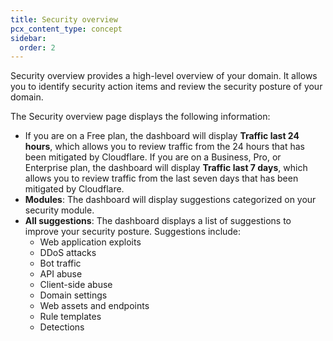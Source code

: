 ```yaml
---
title: Security overview
pcx_content_type: concept
sidebar:
  order: 2
---
```


Security overview provides a high-level overview of your domain. It allows you to identify security action items and review the security posture of your domain.

The Security overview page displays the following information:

- If you are on a Free plan, the dashboard will display **Traffic last 24 hours**, which allows you to review traffic from the 24 hours that has been mitigated by Cloudflare. If you are on a Business, Pro, or Enterprise plan, the dashboard will display **Traffic last 7 days**, which allows you to review traffic from the last seven days that has been mitigated by Cloudflare.
- **Modules**: The dashboard will display suggestions categorized on your security module.
- **All suggestions**: The dashboard displays a list of suggestions to improve your security posture. Suggestions include:
  - Web application exploits
  - DDoS attacks
  - Bot traffic 
  - API abuse
  - Client-side abuse
  - Domain settings
  - Web assets and endpoints
  - Rule templates
  - Detections